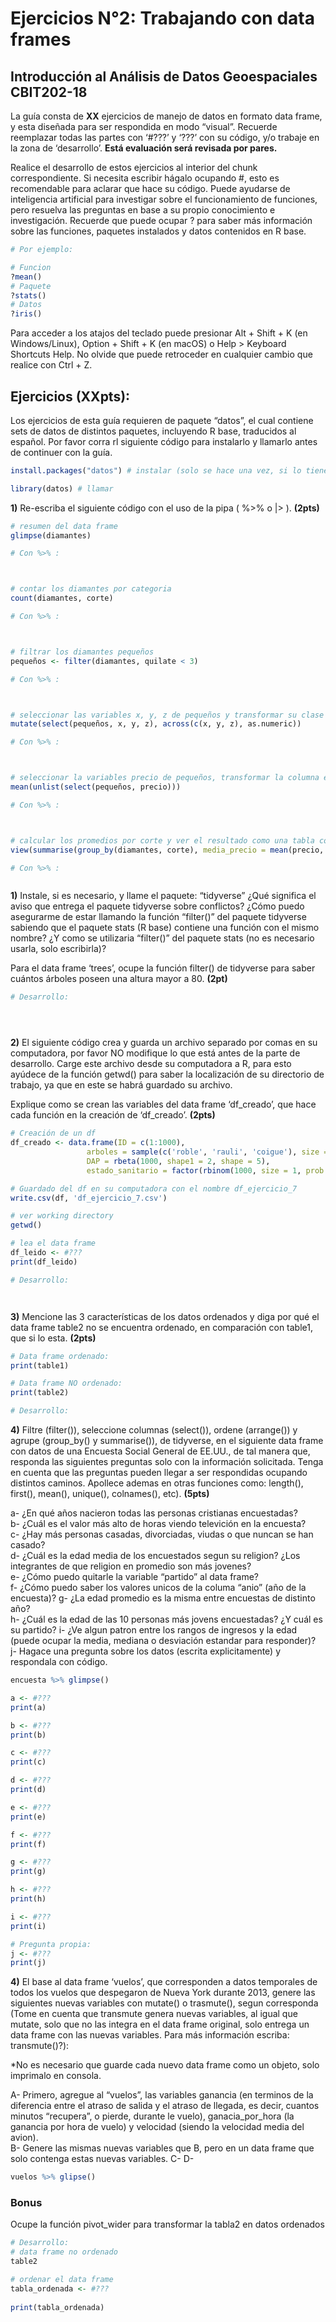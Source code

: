 # Ejercicios N°2: Trabajando con data frames

## Introducción al Análisis de Datos Geoespaciales CBIT202-18

La guía consta de **XX** ejercicios de manejo de datos en formato data frame, y esta diseñada para ser respondida en modo "visual". Recuerde reemplazar todas las partes con '#???' y '???' con su código, y/o trabaje en la zona de 'desarrollo'. **Está evaluación será revisada por pares.**

Realice el desarrollo de estos ejercicios al interior del chunk correspondiente. Si necesita escribir hágalo ocupando #, esto es recomendable para aclarar que hace su código. Puede ayudarse de inteligencia artificial para investigar sobre el funcionamiento de funciones, pero resuelva las preguntas en base a su propio conocimiento e investigación. Recuerde que puede ocupar ? para saber más información sobre las funciones, paquetes instalados y datos contenidos en R base.

```r
# Por ejemplo:

# Funcion
?mean()
# Paquete
?stats()
# Datos
?iris()
```

Para acceder a los atajos del teclado puede presionar Alt + Shift + K (en Windows/Linux), Option + Shift + K (en macOS) o Help \> Keyboard Shortcuts Help. No olvide que puede retroceder en cualquier cambio que realice con Ctrl + Z.

## **Ejercicios (XXpts):**

Los ejercicios de esta guía requieren de paquete "datos", el cual contiene sets de datos de distintos paquetes, incluyendo R base, traducidos al español. Por favor corra rl siguiente código para instalarlo y llamarlo antes de continuer con la guía.

```r
install.packages("datos") # instalar (solo se hace una vez, si lo tiene instalado comente esta linea)

library(datos) # llamar
```

**1)** Re-escriba el siguiente código con el uso de la pipa ( %>% o |> ). **(2pts)**

```r
# resumen del data frame
glimpse(diamantes)

# Con %>% :



# contar los diamantes por categoria
count(diamantes, corte)

# Con %>% :



# filtrar los diamantes pequeños
pequeños <- filter(diamantes, quilate < 3)

# Con %>% :



# seleccionar las variables x, y, z de pequeños y transformar su clase a numerico.
mutate(select(pequeños, x, y, z), across(c(x, y, z), as.numeric))

# Con %>% :



# seleccionar la variables precio de pequeños, transformar la columna en un vector (con unlist()) y calcular el promedio del precio.
mean(unlist(select(pequeños, precio)))

# Con %>% :



# calcular los promedios por corte y ver el resultado como una tabla con view().
view(summarise(group_by(diamantes, corte), media_precio = mean(precio, na.rm = TRUE)))

# Con %>% :



```


**1)** Instale, si es necesario, y llame el paquete: "tidyverse" ¿Qué significa el aviso que entrega el paquete tidyverse sobre conflictos? ¿Cómo puedo asegurarme de estar llamando la función "filter()" del paquete tidyverse sabiendo que el paquete stats (R base) contiene una función con el mismo nombre? ¿Y como se utilizaria "filter()" del paquete stats (no es necesario usarla, solo escribirla)?

Para el data frame 'trees', ocupe la función filter() de tidyverse para saber cuántos árboles poseen una altura mayor a 80. **(2pt)**

```r
# Desarrollo: 





```

**2)** El siguiente código crea y guarda un archivo separado por comas en su computadora, por favor NO modifique lo que está antes de la parte de desarrollo. Carge este archivo desde su computadora a R, para esto ayúdece de la función getwd() para saber la localización de su directorio de trabajo, ya que en este se habrá guardado su archivo.

Explique como se crean las variables del data frame 'df_creado', que hace cada función en la creación de 'df_creado'. **(2pts)**

```r
# Creación de un df
df_creado <- data.frame(ID = c(1:1000),
                 arboles = sample(c('roble', 'rauli', 'coigue'), size = 1000, replace = TRUE),
                 DAP = rbeta(1000, shape1 = 2, shape = 5),
                 estado_sanitario = factor(rbinom(1000, size = 1, prob = 0.2), levels = c(0, 1), labels = c('sano', 'enfermo')))

# Guardado del df en su computadora con el nombre df_ejercicio_7
write.csv(df, 'df_ejercicio_7.csv')

# ver working directory
getwd()

# lea el data frame
df_leido <- #???
print(df_leido)

# Desarrollo:




```

**3)** Mencione las 3 características de los datos ordenados y diga por qué el data frame table2 no se encuentra ordenado, en comparación con table1, que si lo esta. **(2pts)**

```r
# Data frame ordenado:
print(table1)

# Data frame NO ordenado:
print(table2)

# Desarrollo:


```

**4)** Filtre (filter()), seleccione columnas (select()), ordene (arrange()) y agrupe (group_by() y summarise()), de tidyverse, en el siguiente data frame con datos de una Encuesta Social General de EE.UU., de tal manera que, responda las siguientes preguntas solo con la información solicitada. Tenga en cuenta que las preguntas pueden llegar a ser respondidas ocupando distintos caminos. Apollece ademas en otras funciones como: length(), first(), mean(), unique(), colnames(), etc). **(5pts)**

a- ¿En qué años nacieron todas las personas cristianas encuestadas?\
b- ¿Cuál es el valor más alto de horas viendo televición en la encuesta?\
c- ¿Hay más personas casadas, divorciadas, viudas o que nuncan se han casado?\
d- ¿Cuál es la edad media de los encuestados segun su religion? ¿Los integrantes de que religion en promedio son más jovenes?\
e- ¿Cómo puedo quitarle la variable "partido" al data frame?\
f- ¿Cómo puedo saber los valores unicos de la columa "anio" (año de la encuesta)?
g- ¿La edad promedio es la misma entre encuestas de distinto año?  
h- ¿Cuál es la edad de las 10 personas más jovens encuestadas? ¿Y cuál es su partido?
i- ¿Ve algun patron entre los rangos de ingresos y la edad (puede ocupar la media, mediana o desviación estandar para responder)?    
j- Hagace una pregunta sobre los datos (escrita explicitamente) y respondala con código.   

```r
encuesta %>% glimpse()

a <- #???
print(a)

b <- #???
print(b)

c <- #???
print(c)

d <- #???
print(d)

e <- #???
print(e)

f <- #???
print(f)

g <- #???
print(g)

h <- #???
print(h)

i <- #???
print(i)

# Pregunta propia: 
j <- #???
print(j)


```
**4)** El base al data frame 'vuelos', que corresponden a datos temporales de todos los vuelos que despegaron de Nueva York durante 2013, genere las siguientes nuevas variables con mutate() o trasmute(), segun corresponda (Tome en cuenta que transmute genera nuevas variables, al igual que mutate, solo que no las integra en el data frame original, solo entrega un data frame con las nuevas variables. Para más información escriba: transmute()?):

*No es necesario que guarde cada nuevo data frame como un objeto, solo imprimalo en consola.

A- Primero, agregue al "vuelos", las variables ganancia (en terminos de la diferencia entre el atraso de salida y el atraso de llegada, es decir, cuantos minutos "recupera", o pierde, durante le vuelo), ganacia_por_hora (la ganancia por hora de vuelo) y velocidad (siendo la velocidad media del avion).    
B- Genere las mismas nuevas variables que B, pero en un data frame que solo contenga estas nuevas variables.
C-
D-


```r
vuelos %>% glipse()


```




### **Bonus**

Ocupe la función pivot_wider para transformar la tabla2 en datos ordenados

```r
# Desarrollo:
# data frame no ordenado
table2

# ordenar el data frame
tabla_ordenada <- #???
  
print(tabla_ordenada)
```
